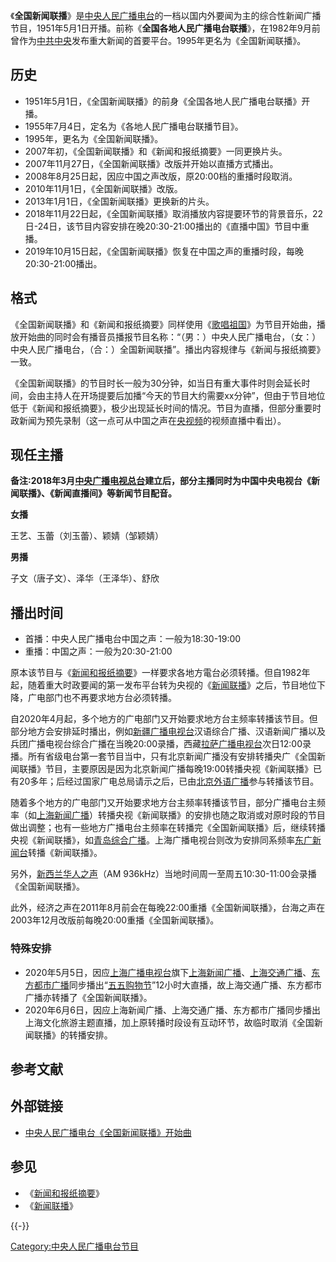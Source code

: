 {{unreferenced|time=2016-06-04T07:08:01+00:00}}
{{UTC+8}}
《'''全国新闻联播'''》是[[中央人民广播电台|中央人民广播电台]]的一档以国内外要闻为主的综合性新闻广播节目，1951年5月1日开播。前称《'''全国各地人民广播电台联播'''》，在1982年9月前曾作为[[中共中央|中共中央]]发布重大新闻的首要平台。1995年更名为《全国新闻联播》。

== 历史 ==
* 1951年5月1日，《全国新闻联播》的前身《全国各地人民广播电台联播》开播。
* 1955年7月4日，定名为《各地人民广播电台联播节目》。
* 1995年，更名为《全国新闻联播》。
* 2007年初，《全国新闻联播》和《新闻和报纸摘要》一同更换片头。
* 2007年11月27日，《全国新闻联播》改版并开始以直播方式播出。
*2008年8月25日起，因应中国之声改版，原20:00档的重播时段取消。
* 2010年11月1日，《全国新闻联播》改版。
* 2013年1月1日，《全国新闻联播》更换新的片头。
* 2018年11月22日起，《全国新闻联播》取消播放内容提要环节的背景音乐，22日-24日，该节目内容安排在晚20:30-21:00播出的《直播中国》节目中重播。
* 2019年10月15日起，《全国新闻联播》恢复在中国之声的重播时段，每晚20:30-21:00播出。

== 格式 ==
《全国新闻联播》和《新闻和报纸摘要》同样使用《[[歌唱祖国|歌唱祖国]]》为节目开始曲，播放开始曲的同时会有播音员播报节目名称：“（男：）中央人民广播电台，（女：）中央人民广播电台，（合：）全国新闻联播”。播出内容规律与《新闻与报纸摘要》一致。

《全国新闻联播》的节目时长一般为30分钟，如当日有重大事件时则会延长时间，会由主持人在开场提要后加播“今天的节目大约需要xx分钟”，但由于节目地位低于《新闻和报纸摘要》，极少出现延长时间的情况。节目为直播，但部分重要时政新闻为预先录制（这一点可从中国之声在[[央视频|央视频]]的视频直播中看出）。

== 现任主播 ==
'''备注:2018年3月[[中央广播电视总台|中央广播电视总台]]建立后，部分主播同时为中国中央电视台《新闻联播》、《新闻直播间》等新闻节目配音。'''

'''女播'''

王艺、玉蕾（刘玉蕾）、颖婧（邹颖婧）

'''男播'''

子文（唐子文）、泽华（王泽华）、舒欣

== 播出时间 ==
* 首播：中央人民广播电台中国之声：一般为18:30-19:00
* 重播：中国之声：一般为20:30-21:00

原本该节目与《[[新闻和报纸摘要|新闻和报纸摘要]]》一样要求各地方電台必须转播。但自1982年起，随着重大时政要闻的第一发布平台转为央视的《[[新闻联播|新闻联播]]》之后，节目地位下降，广电部门也不再要求地方台必须转播。

自2020年4月起，多个地方的广电部门又开始要求地方台主频率转播该节目。但部分地方会安排延时播出，例如[[新疆广播电视台|新疆广播电视台]]汉语综合广播、汉语新闻广播以及兵团广播电视台综合广播在当晚20:00录播，西藏[[拉萨广播电视台|拉萨广播电视台]]次日12:00录播。所有省级电台第一套节目当中，只有北京新闻广播没有安排转播央广《全国新闻联播》节目，主要原因是因为北京新闻广播每晚19:00转播央视《新闻联播》已有20多年；后经过国家广电总局请示之后，已由[[北京外语广播|北京外语广播]]参与转播该节目。

随着多个地方的广电部门又开始要求地方台主频率转播该节目，部分广播电台主频率（如[[上海新闻广播|上海新闻广播]]）转播央视《新闻联播》的安排也随之取消或对原时段的节目做出调整；也有一些地方广播电台主频率在转播完《全国新闻联播》后，继续转播央视《新闻联播》，如[[青岛市广播电视台|青岛综合广播]]。上海广播电视台则改为安排同系频率[[东广新闻台|东广新闻台]]转播《新闻联播》。

另外，[[新西兰|新西兰]][[中华电视网|华人之声]]（AM 936kHz）当地时间周一至周五10:30-11:00会录播《全国新闻联播》。

此外，经济之声在2011年8月前会在每晚22:00重播《全国新闻联播》，台海之声在2003年12月改版前每晚20:00重播《全国新闻联播》。

===特殊安排===
*2020年5月5日，因应[[上海广播电视台|上海广播电视台]]旗下[[上海新闻广播|上海新闻广播]]、[[上海交通广播|上海交通广播]]、[[东方都市广播|东方都市广播]]同步播出“[[五五购物节|五五购物节]]”12小时大直播，故上海交通广播、东方都市广播亦转播了《全国新闻联播》。
*2020年6月6日，因应上海新闻广播、上海交通广播、东方都市广播同步播出上海文化旅游主题直播，加上原转播时段设有互动环节，故临时取消《全国新闻联播》的转播安排。

== 参考文献 ==
{{Reflist}}

== 外部链接 ==
* [http://www.tudou.com/programs/view/yoxURCvucUc/ 中央人民广播电台《全国新闻联播》开始曲] {{Wayback|url=http://www.tudou.com/programs/view/yoxURCvucUc/ |date=20150725105651 }}

== 参见 ==
* 《[[新闻和报纸摘要|新闻和报纸摘要]]》
* 《[[新闻联播|新闻联播]]》

{{-}}
{{中央人民广播电台}}

[[Category:中央人民广播电台节目|Category:中央人民广播电台节目]]